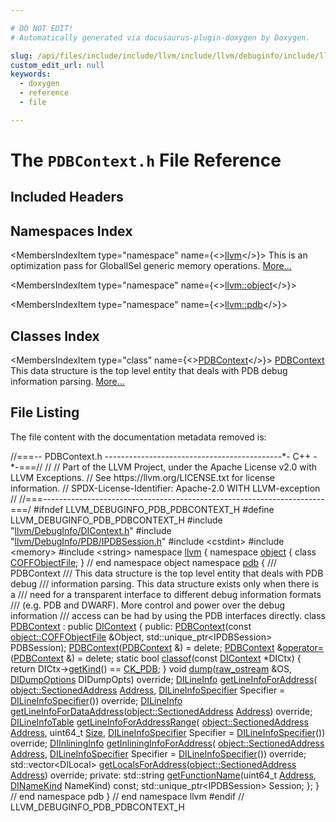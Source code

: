 ```yaml
---

# DO NOT EDIT!
# Automatically generated via docusaurus-plugin-doxygen by Doxygen.

slug: /api/files/include/include/llvm/include/llvm/debuginfo/include/llvm/debuginfo/pdb/pdbcontext-h
custom_edit_url: null
keywords:
  - doxygen
  - reference
  - file

---
```





# The `PDBContext.h` File Reference

<DoxygenPage pluginConfig={pluginConfig}>



## Included Headers

<IncludesList>
<IncludesListItem
  filePath="llvm/DebugInfo/DIContext.h"
  permalink="/docs/api/files/include/include/llvm/include/llvm/debuginfo/dicontext-h"
  isLocal="true" />
<IncludesListItem
  filePath="llvm/DebugInfo/PDB/IPDBSession.h"
  permalink="/docs/api/files/include/include/llvm/include/llvm/debuginfo/include/llvm/debuginfo/pdb/ipdbsession-h"
  isLocal="true" />
<IncludesListItem
  filePath="cstdint"
  permalink=""
  isLocal="false" />
<IncludesListItem
  filePath="memory"
  permalink=""
  isLocal="false" />
<IncludesListItem
  filePath="string"
  permalink=""
  isLocal="false" />
</IncludesList>

## Namespaces Index

<MembersIndex>

<MembersIndexItem
  type="namespace"
  name={<><a href="/docs/api/namespaces/llvm">llvm</a></>}>
This is an optimization pass for GlobalISel generic memory operations. <a href="/docs/api/namespaces/llvm/#details">More...</a>
</MembersIndexItem>

<MembersIndexItem
  type="namespace"
  name={<><a href="/docs/api/namespaces/llvm/object">llvm::object</a></>}>
</MembersIndexItem>

<MembersIndexItem
  type="namespace"
  name={<><a href="/docs/api/namespaces/llvm/pdb">llvm::pdb</a></>}>
</MembersIndexItem>

</MembersIndex>

## Classes Index

<MembersIndex>

<MembersIndexItem
  type="class"
  name={<><a href="/docs/api/classes/llvm/pdb/pdbcontext">PDBContext</a></>}>
<a href="/docs/api/classes/llvm/pdb/pdbcontext">PDBContext</a> This data structure is the top level entity that deals with PDB debug information parsing. <a href="/docs/api/classes/llvm/pdb/pdbcontext/#details">More...</a>
</MembersIndexItem>

</MembersIndex>


## File Listing

The file content with the documentation metadata removed is:

<ProgramListing>

<Link id="l00001" /><CodeLine lineNumber="1"><span class="doxyHighlightComment">//===-- PDBContext.h --------------------------------------------&#42;- C++ -&#42;-===//</span></CodeLine>
<Link id="l00002" /><CodeLine lineNumber="2"><span class="doxyHighlightComment">//</span></CodeLine>
<Link id="l00003" /><CodeLine lineNumber="3"><span class="doxyHighlightComment">// Part of the LLVM Project, under the Apache License v2.0 with LLVM Exceptions.</span></CodeLine>
<Link id="l00004" /><CodeLine lineNumber="4"><span class="doxyHighlightComment">// See https://llvm.org/LICENSE.txt for license information.</span></CodeLine>
<Link id="l00005" /><CodeLine lineNumber="5"><span class="doxyHighlightComment">// SPDX-License-Identifier: Apache-2.0 WITH LLVM-exception</span></CodeLine>
<Link id="l00006" /><CodeLine lineNumber="6"><span class="doxyHighlightComment">//</span></CodeLine>
<Link id="l00007" /><CodeLine lineNumber="7"><span class="doxyHighlightComment">//===----------------------------------------------------------------------===/</span></CodeLine>
<Link id="l00008" /><CodeLine lineNumber="8"></CodeLine>
<Link id="l00009" /><CodeLine lineNumber="9"><span class="doxyHighlightPreprocessor">#ifndef LLVM&#95;DEBUGINFO&#95;PDB&#95;PDBCONTEXT&#95;H</span></CodeLine>
<Link id="l00010" /><CodeLine lineNumber="10"><span class="doxyHighlightPreprocessor">#define LLVM&#95;DEBUGINFO&#95;PDB&#95;PDBCONTEXT&#95;H</span></CodeLine>
<Link id="l00011" /><CodeLine lineNumber="11"></CodeLine>
<Link id="l00012" /><CodeLine lineNumber="12"><span class="doxyHighlightPreprocessor">#include &quot;<a href="/docs/api/files/include/include/llvm/include/llvm/debuginfo/dicontext-h">llvm/DebugInfo/DIContext.h</a>&quot;</span></CodeLine>
<Link id="l00013" /><CodeLine lineNumber="13"><span class="doxyHighlightPreprocessor">#include &quot;<a href="/docs/api/files/include/include/llvm/include/llvm/debuginfo/include/llvm/debuginfo/pdb/ipdbsession-h">llvm/DebugInfo/PDB/IPDBSession.h</a>&quot;</span></CodeLine>
<Link id="l00014" /><CodeLine lineNumber="14"><span class="doxyHighlightPreprocessor">#include &lt;cstdint&gt;</span></CodeLine>
<Link id="l00015" /><CodeLine lineNumber="15"><span class="doxyHighlightPreprocessor">#include &lt;memory&gt;</span></CodeLine>
<Link id="l00016" /><CodeLine lineNumber="16"><span class="doxyHighlightPreprocessor">#include &lt;string&gt;</span></CodeLine>
<Link id="l00017" /><CodeLine lineNumber="17"></CodeLine>
<Link id="l00018" /><CodeLine lineNumber="18"><span class="doxyHighlightKeyword">namespace </span><span class="doxyHighlight"><a href="/docs/api/namespaces/llvm">llvm</a> &#123;</span></CodeLine>
<Link id="l00019" /><CodeLine lineNumber="19"></CodeLine>
<Link id="l00020" /><CodeLine lineNumber="20"><span class="doxyHighlightKeyword">namespace </span><span class="doxyHighlight"><a href="/docs/api/namespaces/llvm/object">object</a> &#123;</span></CodeLine>
<Link id="l00021" /><CodeLine lineNumber="21"><span class="doxyHighlightKeyword">class </span><span class="doxyHighlight"><a href="/docs/api/classes/llvm/object/coffobjectfile">COFFObjectFile</a>;</span></CodeLine>
<Link id="l00022" /><CodeLine lineNumber="22"><span class="doxyHighlight">&#125; </span><span class="doxyHighlightComment">// end namespace object</span></CodeLine>
<Link id="l00023" /><CodeLine lineNumber="23"></CodeLine>
<Link id="l00024" /><CodeLine lineNumber="24"><span class="doxyHighlightKeyword">namespace </span><span class="doxyHighlight"><a href="/docs/api/namespaces/llvm/pdb">pdb</a> &#123;</span></CodeLine>
<Link id="l00025" /><CodeLine lineNumber="25"></CodeLine>
<Link id="l00026" /><CodeLine lineNumber="26"><span class="doxyHighlightComment">  /// PDBContext</span></CodeLine>
<Link id="l00027" /><CodeLine lineNumber="27"><span class="doxyHighlightComment">  /// This data structure is the top level entity that deals with PDB debug</span></CodeLine>
<Link id="l00028" /><CodeLine lineNumber="28"><span class="doxyHighlightComment">  /// information parsing.  This data structure exists only when there is a</span></CodeLine>
<Link id="l00029" /><CodeLine lineNumber="29"><span class="doxyHighlightComment">  /// need for a transparent interface to different debug information formats</span></CodeLine>
<Link id="l00030" /><CodeLine lineNumber="30"><span class="doxyHighlightComment">  /// (e.g. PDB and DWARF).  More control and power over the debug information</span></CodeLine>
<Link id="l00031" /><CodeLine lineNumber="31"><span class="doxyHighlightComment">  /// access can be had by using the PDB interfaces directly.</span></CodeLine>
<Link id="l00032" /><CodeLine lineNumber="32" lineLink="/docs/api/classes/llvm/pdb/pdbcontext"><span class="doxyHighlight">  </span><span class="doxyHighlightKeyword">class </span><span class="doxyHighlight"><a href="/docs/api/classes/llvm/pdb/pdbcontext/#ae52c2cbdae2397ce1b4b36ab405efeaf">PDBContext</a> : </span><span class="doxyHighlightKeyword">public</span><span class="doxyHighlight"> <a href="/docs/api/classes/llvm/dicontext/#aef4a5e2014d75324cc94441c730dcb85">DIContext</a> &#123;</span></CodeLine>
<Link id="l00033" /><CodeLine lineNumber="33"><span class="doxyHighlight">  </span><span class="doxyHighlightKeyword">public</span><span class="doxyHighlight">:</span></CodeLine>
<Link id="l00034" /><CodeLine lineNumber="34"><span class="doxyHighlight">    <a href="/docs/api/classes/llvm/pdb/pdbcontext/#ae52c2cbdae2397ce1b4b36ab405efeaf">PDBContext</a>(</span><span class="doxyHighlightKeyword">const</span><span class="doxyHighlight"> <a href="/docs/api/classes/llvm/object/coffobjectfile">object::COFFObjectFile</a> &amp;Object,</span></CodeLine>
<Link id="l00035" /><CodeLine lineNumber="35"><span class="doxyHighlight">               std::unique&#95;ptr&lt;IPDBSession&gt; PDBSession);</span></CodeLine>
<Link id="l00036" /><CodeLine lineNumber="36" lineLink="/docs/api/classes/llvm/pdb/pdbcontext/#ab7a8bbcd82f9d2ad13cfd88a2cb7c952"><span class="doxyHighlight">    <a href="/docs/api/classes/llvm/pdb/pdbcontext/#ab7a8bbcd82f9d2ad13cfd88a2cb7c952">PDBContext</a>(<a href="/docs/api/classes/llvm/pdb/pdbcontext/#ae52c2cbdae2397ce1b4b36ab405efeaf">PDBContext</a> &amp;) = </span><span class="doxyHighlightKeyword">delete</span><span class="doxyHighlight">;</span></CodeLine>
<Link id="l00037" /><CodeLine lineNumber="37" lineLink="/docs/api/classes/llvm/pdb/pdbcontext/#a0b48c5bfb4402635a6f403342502ac49"><span class="doxyHighlight">    <a href="/docs/api/classes/llvm/pdb/pdbcontext/#ae52c2cbdae2397ce1b4b36ab405efeaf">PDBContext</a> &amp;<a href="/docs/api/classes/llvm/pdb/pdbcontext/#a0b48c5bfb4402635a6f403342502ac49">operator=</a>(<a href="/docs/api/classes/llvm/pdb/pdbcontext/#ae52c2cbdae2397ce1b4b36ab405efeaf">PDBContext</a> &amp;) = </span><span class="doxyHighlightKeyword">delete</span><span class="doxyHighlight">;</span></CodeLine>
<Link id="l00038" /><CodeLine lineNumber="38"></CodeLine>
<Link id="l00039" /><CodeLine lineNumber="39" lineLink="/docs/api/classes/llvm/pdb/pdbcontext/#a89c136a34afc6252d519083335fe4898"><span class="doxyHighlight">    </span><span class="doxyHighlightKeyword">static</span><span class="doxyHighlight"> </span><span class="doxyHighlightKeywordType">bool</span><span class="doxyHighlight"> <a href="/docs/api/classes/llvm/pdb/pdbcontext/#a89c136a34afc6252d519083335fe4898">classof</a>(</span><span class="doxyHighlightKeyword">const</span><span class="doxyHighlight"> <a href="/docs/api/classes/llvm/dicontext/#aef4a5e2014d75324cc94441c730dcb85">DIContext</a> &#42;DICtx) &#123;</span></CodeLine>
<Link id="l00040" /><CodeLine lineNumber="40"><span class="doxyHighlight">      </span><span class="doxyHighlightKeywordFlow">return</span><span class="doxyHighlight"> DICtx-&gt;<a href="/docs/api/classes/llvm/dicontext/#ad0884480a7cb2a5bbe9f265e66444a22">getKind</a>() == <a href="/docs/api/classes/llvm/dicontext/#a9f7a11b0c15fffd9a627ae4ab42063dea162f340c17af4b86cb05db3bd3aae22c">CK&#95;PDB</a>;</span></CodeLine>
<Link id="l00041" /><CodeLine lineNumber="41"><span class="doxyHighlight">    &#125;</span></CodeLine>
<Link id="l00042" /><CodeLine lineNumber="42"></CodeLine>
<Link id="l00043" /><CodeLine lineNumber="43"><span class="doxyHighlight">    </span><span class="doxyHighlightKeywordType">void</span><span class="doxyHighlight"> <a href="/docs/api/classes/llvm/pdb/pdbcontext/#ae9edfa9f39b15536a6d9c23b2eff0c8e">dump</a>(<a href="/docs/api/classes/llvm/raw-ostream">raw&#95;ostream</a> &amp;OS, <a href="/docs/api/structs/llvm/didumpoptions">DIDumpOptions</a> DIDumpOpts) </span><span class="doxyHighlightKeyword">override</span><span class="doxyHighlight">;</span></CodeLine>
<Link id="l00044" /><CodeLine lineNumber="44"></CodeLine>
<Link id="l00045" /><CodeLine lineNumber="45"><span class="doxyHighlight">    <a href="/docs/api/structs/llvm/dilineinfo">DILineInfo</a> <a href="/docs/api/classes/llvm/pdb/pdbcontext/#adb7363772d7149160c8c6feafdcd6594">getLineInfoForAddress</a>(</span></CodeLine>
<Link id="l00046" /><CodeLine lineNumber="46"><span class="doxyHighlight">        <a href="/docs/api/structs/llvm/object/sectionedaddress">object::SectionedAddress</a> <a href="/docs/api/namespaces/llvm/pdb/#ac10322dc19a928c2dbb83ec9689dc23cadd7bf230fde8d4836917806aff6a6b27">Address</a>,</span></CodeLine>
<Link id="l00047" /><CodeLine lineNumber="47"><span class="doxyHighlight">        <a href="/docs/api/structs/llvm/dilineinfospecifier">DILineInfoSpecifier</a> Specifier = <a href="/docs/api/structs/llvm/dilineinfospecifier">DILineInfoSpecifier</a>()) </span><span class="doxyHighlightKeyword">override</span><span class="doxyHighlight">;</span></CodeLine>
<Link id="l00048" /><CodeLine lineNumber="48"><span class="doxyHighlight">    <a href="/docs/api/structs/llvm/dilineinfo">DILineInfo</a></span></CodeLine>
<Link id="l00049" /><CodeLine lineNumber="49"><span class="doxyHighlight">    <a href="/docs/api/classes/llvm/pdb/pdbcontext/#a9fc4f58e35cd193c61285ea7c34d9476">getLineInfoForDataAddress</a>(<a href="/docs/api/structs/llvm/object/sectionedaddress">object::SectionedAddress</a> <a href="/docs/api/namespaces/llvm/pdb/#ac10322dc19a928c2dbb83ec9689dc23cadd7bf230fde8d4836917806aff6a6b27">Address</a>) </span><span class="doxyHighlightKeyword">override</span><span class="doxyHighlight">;</span></CodeLine>
<Link id="l00050" /><CodeLine lineNumber="50"><span class="doxyHighlight">    <a href="/docs/api/namespaces/llvm/#a35d153b242ca028df3d73d57dd256522">DILineInfoTable</a> <a href="/docs/api/classes/llvm/pdb/pdbcontext/#a1e1f42a6cf8b7f42ef17dbafe0720787">getLineInfoForAddressRange</a>(</span></CodeLine>
<Link id="l00051" /><CodeLine lineNumber="51"><span class="doxyHighlight">        <a href="/docs/api/structs/llvm/object/sectionedaddress">object::SectionedAddress</a> <a href="/docs/api/namespaces/llvm/pdb/#ac10322dc19a928c2dbb83ec9689dc23cadd7bf230fde8d4836917806aff6a6b27">Address</a>, uint64&#95;t <a href="/docs/api/files/lib/lib/analysis/inlineorder-cpp/#a7ee6f0cb51c3b9056199e9a0001fe8c3a6f6cb72d544962fa333e2e34ce64f719">Size</a>,</span></CodeLine>
<Link id="l00052" /><CodeLine lineNumber="52"><span class="doxyHighlight">        <a href="/docs/api/structs/llvm/dilineinfospecifier">DILineInfoSpecifier</a> Specifier = <a href="/docs/api/structs/llvm/dilineinfospecifier">DILineInfoSpecifier</a>()) </span><span class="doxyHighlightKeyword">override</span><span class="doxyHighlight">;</span></CodeLine>
<Link id="l00053" /><CodeLine lineNumber="53"><span class="doxyHighlight">    <a href="/docs/api/classes/llvm/diinlininginfo">DIInliningInfo</a> <a href="/docs/api/classes/llvm/pdb/pdbcontext/#a9690eb35ff7a9e7476c1f08ebe174e27">getInliningInfoForAddress</a>(</span></CodeLine>
<Link id="l00054" /><CodeLine lineNumber="54"><span class="doxyHighlight">        <a href="/docs/api/structs/llvm/object/sectionedaddress">object::SectionedAddress</a> <a href="/docs/api/namespaces/llvm/pdb/#ac10322dc19a928c2dbb83ec9689dc23cadd7bf230fde8d4836917806aff6a6b27">Address</a>,</span></CodeLine>
<Link id="l00055" /><CodeLine lineNumber="55"><span class="doxyHighlight">        <a href="/docs/api/structs/llvm/dilineinfospecifier">DILineInfoSpecifier</a> Specifier = <a href="/docs/api/structs/llvm/dilineinfospecifier">DILineInfoSpecifier</a>()) </span><span class="doxyHighlightKeyword">override</span><span class="doxyHighlight">;</span></CodeLine>
<Link id="l00056" /><CodeLine lineNumber="56"></CodeLine>
<Link id="l00057" /><CodeLine lineNumber="57"><span class="doxyHighlight">    std::vector&lt;DILocal&gt;</span></CodeLine>
<Link id="l00058" /><CodeLine lineNumber="58"><span class="doxyHighlight">    <a href="/docs/api/classes/llvm/pdb/pdbcontext/#a9d94c2cdebce251511d76e84b3b0c732">getLocalsForAddress</a>(<a href="/docs/api/structs/llvm/object/sectionedaddress">object::SectionedAddress</a> <a href="/docs/api/namespaces/llvm/pdb/#ac10322dc19a928c2dbb83ec9689dc23cadd7bf230fde8d4836917806aff6a6b27">Address</a>) </span><span class="doxyHighlightKeyword">override</span><span class="doxyHighlight">;</span></CodeLine>
<Link id="l00059" /><CodeLine lineNumber="59"></CodeLine>
<Link id="l00060" /><CodeLine lineNumber="60"><span class="doxyHighlight">  </span><span class="doxyHighlightKeyword">private</span><span class="doxyHighlight">:</span></CodeLine>
<Link id="l00061" /><CodeLine lineNumber="61"><span class="doxyHighlight">    std::string <a href="/docs/api/files/lib/lib/transforms/lib/transforms/instrumentation/gcovprofiling-cpp/#ad161260264efb4fb92ab56f92f7dcd1f">getFunctionName</a>(uint64&#95;t <a href="/docs/api/namespaces/llvm/pdb/#ac10322dc19a928c2dbb83ec9689dc23cadd7bf230fde8d4836917806aff6a6b27">Address</a>, <a href="/docs/api/namespaces/llvm/#aad87d874f7944b5838f7881938d18870">DINameKind</a> NameKind) </span><span class="doxyHighlightKeyword">const</span><span class="doxyHighlight">;</span></CodeLine>
<Link id="l00062" /><CodeLine lineNumber="62"><span class="doxyHighlight">    std::unique&#95;ptr&lt;IPDBSession&gt; Session;</span></CodeLine>
<Link id="l00063" /><CodeLine lineNumber="63"><span class="doxyHighlight">  &#125;;</span></CodeLine>
<Link id="l00064" /><CodeLine lineNumber="64"></CodeLine>
<Link id="l00065" /><CodeLine lineNumber="65"><span class="doxyHighlight">&#125; </span><span class="doxyHighlightComment">// end namespace pdb</span></CodeLine>
<Link id="l00066" /><CodeLine lineNumber="66"></CodeLine>
<Link id="l00067" /><CodeLine lineNumber="67"><span class="doxyHighlight">&#125; </span><span class="doxyHighlightComment">// end namespace llvm</span></CodeLine>
<Link id="l00068" /><CodeLine lineNumber="68"></CodeLine>
<Link id="l00069" /><CodeLine lineNumber="69"><span class="doxyHighlightPreprocessor">#endif </span><span class="doxyHighlightComment">// LLVM&#95;DEBUGINFO&#95;PDB&#95;PDBCONTEXT&#95;H</span></CodeLine>

</ProgramListing>


</DoxygenPage>
